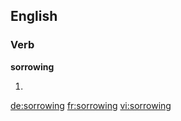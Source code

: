 ==English==

===Verb===
'''sorrowing'''

# {{present participle of|sorrow}}

[[de:sorrowing]]
[[fr:sorrowing]]
[[vi:sorrowing]]